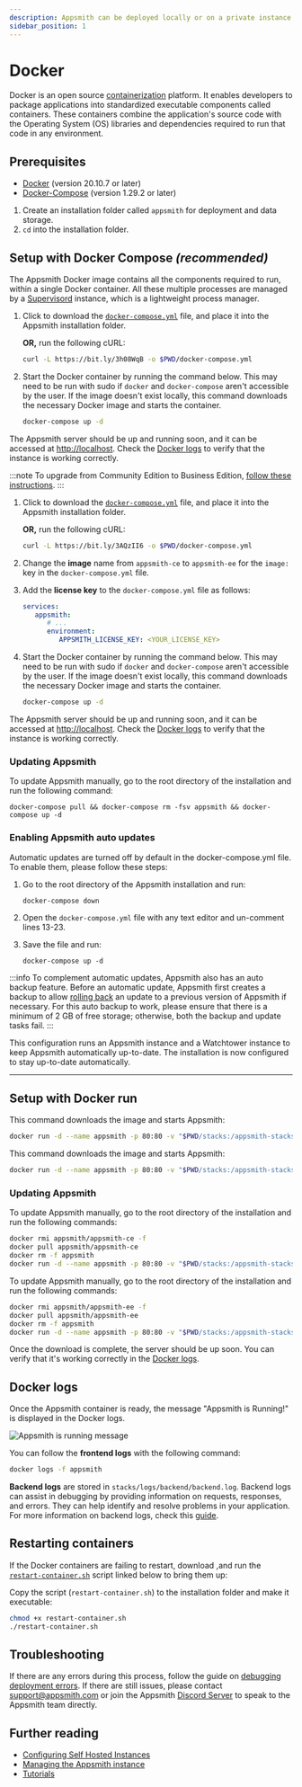 ```yaml
---
description: Appsmith can be deployed locally or on a private instance using Docker
sidebar_position: 1
---
```


# Docker

Docker is an open source [containerization](https://www.ibm.com/in-en/cloud/learn/containerization) platform. It enables developers to package applications into standardized executable components called containers. These containers combine the application's source code with the Operating System (OS) libraries and dependencies required to run that code in any environment.

<VideoEmbed host="youtube" videoId="Tde7GqE6FQQ" /> 

## Prerequisites

* [Docker](https://docs.docker.com/get-docker/) (version 20.10.7 or later)
* [Docker-Compose](https://docs.docker.com/compose/install/) (version 1.29.2 or later)

1. Create an installation folder called `appsmith` for deployment and data storage.
2. `cd` into the installation folder.

## Setup with Docker Compose _(recommended)_

The Appsmith Docker image contains all the components required to run, within a single Docker container. All these multiple processes are managed by a [Supervisord](http://supervisord.org/) instance, which is a lightweight process manager.

<Tabs groupId="editions" >
   <TabItem label="Community Edition" value="community">

1. Click to download the [`docker-compose.yml`](https://bit.ly/3h08WqB) file, and place it into the Appsmith installation folder.

   **OR,** run the following cURL:

   ```bash
   curl -L https://bit.ly/3h08WqB -o $PWD/docker-compose.yml
   ```

2. Start the Docker container by running the command below. This may need to be run with sudo if `docker` and `docker-compose` aren't accessible by the user. If the image doesn't exist locally, this command downloads the necessary Docker image and starts the container.

   ```bash
   docker-compose up -d
   ```

The Appsmith server should be up and running soon, and it can be accessed at [http://localhost](http://localhost). Check the [Docker logs](#docker-logs) to verify that the instance is working correctly.

   </TabItem>
   <TabItem label="Business Edition" value="business">

:::note
To upgrade from Community Edition to Business Edition, [follow these instructions](/getting-started/setup/upgrade-to-business-edition/docker).
:::

1. Click to download the [`docker-compose.yml`](/img/docker-compose_(3).yml) file, and place it into the Appsmith installation folder.

   **OR,** run the following cURL:

   ```bash
   curl -L https://bit.ly/3AQzII6 -o $PWD/docker-compose.yml
   ```

2. Change the **image** name from `appsmith-ce` to `appsmith-ee` for the `image:` key in the `docker-compose.yml` file.

3. Add the **license key** to the `docker-compose.yml` file as follows:
   ```yml
   services:
      appsmith:
         # ...
         environment:
            APPSMITH_LICENSE_KEY: <YOUR_LICENSE_KEY>
   ```

4. Start the Docker container by running the command below. This may need to be run with sudo if `docker` and `docker-compose` aren't accessible by the user. If the image doesn't exist locally, this command downloads the necessary Docker image and starts the container.

   ```bash
   docker-compose up -d
   ```

The Appsmith server should be up and running soon, and it can be accessed at [http://localhost](http://localhost). Check the [Docker logs](#docker-logs) to verify that the instance is working correctly.

   </TabItem>
</Tabs>

### Updating Appsmith

To update Appsmith manually, go to the root directory of the installation and run the following command:

```
docker-compose pull && docker-compose rm -fsv appsmith && docker-compose up -d
```

### Enabling Appsmith auto updates

Automatic updates are turned off by default in the docker-compose.yml file. To enable them, please follow these steps:

1. Go to the root directory of the Appsmith installation and run:

   ```
   docker-compose down
   ```

2. Open the `docker-compose.yml` file with any text editor and un-comment lines 13-23.
3. Save the file and run:

   ```
   docker-compose up -d
   ```

:::info
To complement automatic updates, Appsmith also has an auto backup feature. Before an automatic update, Appsmith first creates a backup to allow [rolling back](/getting-started/setup/instance-management/appsmithctl#restore-appsmith-instance) an update to a previous version of Appsmith if necessary. For this auto backup to work, please ensure that there is a minimum of 2 GB of free storage; otherwise, both the backup and update tasks fail.
:::

This configuration runs an Appsmith instance and a Watchtower instance to keep Appsmith automatically up-to-date. The installation is now configured to stay up-to-date automatically.

---

## Setup with Docker run

<Tabs groupId="editions">
   <TabItem label="Community Edition" value="community">

This command downloads the image and starts Appsmith:

```bash
docker run -d --name appsmith -p 80:80 -v "$PWD/stacks:/appsmith-stacks" --pull always appsmith/appsmith-ce
```

   </TabItem>
   <TabItem label="Business Edition" value="business">

This command downloads the image and starts Appsmith:

```bash
docker run -d --name appsmith -p 80:80 -v "$PWD/stacks:/appsmith-stacks" -e APPSMITH_LICENSE_KEY=<YOUR_LICENSE_KEY> --pull always appsmith/appsmith-ee
```

   </TabItem>
</Tabs>

### Updating Appsmith

<Tabs groupId="editions">
   <TabItem label="Community Edition" value="community">

To update Appsmith manually, go to the root directory of the installation and run the following commands:

```bash
docker rmi appsmith/appsmith-ce -f
docker pull appsmith/appsmith-ce
docker rm -f appsmith
docker run -d --name appsmith -p 80:80 -v "$PWD/stacks:/appsmith-stacks" appsmith/appsmith-ce
```

   </TabItem>
   <TabItem label="Business Edition" value="business">

To update Appsmith manually, go to the root directory of the installation and run the following commands:

```bash
docker rmi appsmith/appsmith-ee -f
docker pull appsmith/appsmith-ee
docker rm -f appsmith
docker run -d --name appsmith -p 80:80 -v "$PWD/stacks:/appsmith-stacks" -e APPSMITH_LICENSE_KEY=<YOUR_LICENSE_KEY> appsmith/appsmith-ee
```

   </TabItem>
</Tabs>

Once the download is complete, the server should be up soon. You can verify that it's working correctly in the [Docker logs](#docker-logs).

## Docker logs

Once the Appsmith container is ready, the message "Appsmith is Running!" is displayed in the Docker logs.

![Appsmith is running message](/img/InstallationGuides__Docker__AppsmithRunningMessage.png)

You can follow the **frontend logs** with the following command:

```bash
docker logs -f appsmith
```

**Backend logs** are stored in `stacks/logs/backend/backend.log`. Backend logs can assist in debugging by providing information on requests, responses, and errors. They can help identify and resolve problems in your application. For more information on backend logs, check this [guide](https://github.com/felix-appsmith/guide-how-to-get-logs-appsmith).


## Restarting containers

If the Docker containers are failing to restart, download ,and run the [`restart-container.sh`](/img/restart-container.sh) script linked below to bring them up:

Copy the script (`restart-container.sh`) to the installation folder and make it executable:

```bash
chmod +x restart-container.sh
./restart-container.sh
```

## Troubleshooting

If there are any errors during this process, follow the guide on [debugging deployment errors](/help-and-support/troubleshooting-guide/deployment-errors). If there are still issues, please contact [support@appsmith.com](mailto:support@appsmith.com) or join the Appsmith [Discord Server](https://discord.com/invite/rBTTVJp) to speak to the Appsmith team directly.

## Further reading

* [Configuring Self Hosted Instances](/getting-started/setup/instance-configuration/#configuring-docker-installations)
* [Managing the Appsmith instance](/getting-started/setup/instance-management/)
* [Tutorials](/learning-and-resources/tutorials/)
